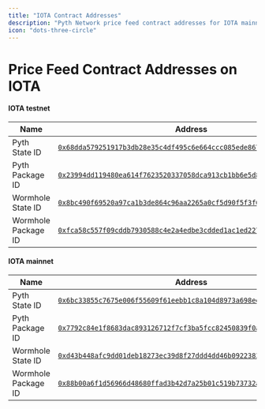 ```yaml
---
title: "IOTA Contract Addresses"
description: "Pyth Network price feed contract addresses for IOTA mainnet and testnet networks, including Pyth State ID, Package ID, and Wormhole integration addresses."
icon: "dots-three-circle"
---
```


# Price Feed Contract Addresses on IOTA

#### IOTA testnet

| Name                | Address                                                                                                                                                                                     |
| ------------------- | ------------------------------------------------------------------------------------------------------------------------------------------------------------------------------------------- |
| Pyth State ID       | [`0x68dda579251917b3db28e35c4df495c6e664ccc085ede867a9b773c8ebedc2c1`](https://explorer.iota.org/object/0x68dda579251917b3db28e35c4df495c6e664ccc085ede867a9b773c8ebedc2c1?network=testnet) |
| Pyth Package ID     | [`0x23994dd119480ea614f7623520337058dca913cb1bb6e5d8d51c7b067d3ca3bb`](https://explorer.iota.org/object/0x23994dd119480ea614f7623520337058dca913cb1bb6e5d8d51c7b067d3ca3bb?network=testnet) |
| Wormhole State ID   | [`0x8bc490f69520a97ca1b3de864c96aa2265a0cf5d90f5f3f016b2eddf0cf2af2b`](https://explorer.iota.org/object/0x8bc490f69520a97ca1b3de864c96aa2265a0cf5d90f5f3f016b2eddf0cf2af2b?network=testnet) |
| Wormhole Package ID | [`0xfca58c557f09cddb7930588c4e2a4edbe3cdded1ac1ed2270aa2dfa8d2b9ae0d`](https://explorer.iota.org/object/0xfca58c557f09cddb7930588c4e2a4edbe3cdded1ac1ed2270aa2dfa8d2b9ae0d?network=testnet) |

#### IOTA mainnet

| Name                | Address                                                                                                                                                                     |
| ------------------- | --------------------------------------------------------------------------------------------------------------------------------------------------------------------------- |
| Pyth State ID       | [`0x6bc33855c7675e006f55609f61eebb1c8a104d8973a698ee9efd3127c210b37f`](https://explorer.iota.org/object/0x6bc33855c7675e006f55609f61eebb1c8a104d8973a698ee9efd3127c210b37f) |
| Pyth Package ID     | [`0x7792c84e1f8683dac893126712f7cf3ba5fcc82450839f0a481215f60199769f`](https://explorer.iota.org/object/0x7792c84e1f8683dac893126712f7cf3ba5fcc82450839f0a481215f60199769f) |
| Wormhole State ID   | [`0xd43b448afc9dd01deb18273ec39d8f27ddd4dd46b0922383874331771b70df73`](https://explorer.iota.org/object/0xd43b448afc9dd01deb18273ec39d8f27ddd4dd46b0922383874331771b70df73) |
| Wormhole Package ID | [`0x88b00a6f1d56966d48680ffad3b42d7a25b01c519b73732a0858e0314a960801`](https://explorer.iota.org/object/0x88b00a6f1d56966d48680ffad3b42d7a25b01c519b73732a0858e0314a960801) |
